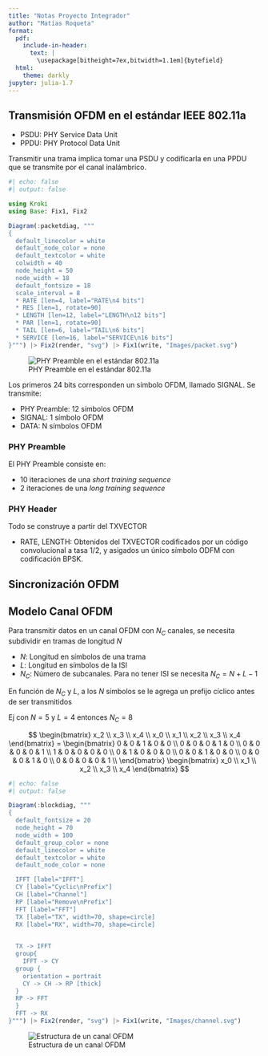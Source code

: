 ```yaml
---
title: "Notas Proyecto Integrador"
author: "Matías Roqueta"
format:
  pdf:
    include-in-header: 
      text: |
        \usepackage[bitheight=7ex,bitwidth=1.1em]{bytefield}
  html: 
    theme: darkly
jupyter: julia-1.7
---
```


## Transmisión OFDM en el estándar IEEE 802.11a

- PSDU: PHY Service Data Unit
- PPDU: PHY Protocol Data Unit

Transmitir una trama implica tomar una PSDU y codificarla en una PPDU que se transmite por el canal inalámbrico.

<!-- \begin{center}
\begin{bytefield}[bitformatting={\footnotesize\bfseries}]{40} 
\bitheader{0, 4, 5, 17, 18, 24, 40}\\
\bitbox{4}{RATE\\4 bits} & 
\bitbox{1}{\rotatebox{-90}{RES}} & 
\bitbox{12}{LENGTH\\12 bits} & 
\bitbox{1}{\rotatebox{-90}{PAR}} & 
\bitbox{6}{Tail\\6 bits} & 
\bitbox{16}{SERVICE\\16 bits}
\bitbox[]{2}{$\cdots$}
\end{bytefield}
\end{center} -->

```julia
#| echo: false
#| output: false

using Kroki
using Base: Fix1, Fix2

Diagram(:packetdiag, """
{
  default_linecolor = white
  default_node_color = none
  default_textcolor = white
  colwidth = 40
  node_height = 50
  node_width = 18
  default_fontsize = 18
  scale_interval = 8
  * RATE [len=4, label="RATE\n4 bits"]
  * RES [len=1, rotate=90]
  * LENGTH [len=12, label="LENGTH\n12 bits"]
  * PAR [len=1, rotate=90]
  * TAIL [len=6, label="TAIL\n6 bits"]
  * SERVICE [len=16, label="SERVICE\n16 bits"]
}""") |> Fix2(render, "svg") |> Fix1(write, "Images/packet.svg")
```

![PHY Preamble en el estándar 802.11a](Images/packet.svg)


Los primeros 24 bits corresponden un símbolo OFDM, llamado SIGNAL. Se transmite:

- PHY Preamble: 12 símbolos OFDM
- SIGNAL: 1 símbolo OFDM
- DATA: N símbolos OFDM

### PHY Preamble
El PHY Preamble consiste en:

- 10 iteraciones de una _short training sequence_ 
- 2 iteraciones de una _long training sequence_

### PHY Header

Todo se construye a partir del TXVECTOR

- RATE, LENGTH: Obtenidos del TXVECTOR codificados por un código convolucional a tasa 1/2, y asigados un único símbolo ODFM con codificación BPSK.

## Sincronización OFDM

## Modelo Canal OFDM

Para transmitir datos en un canal OFDM con $N_C$ canales, se necesita subdividir en tramas de longitud $N$

- $N$: Longitud en símbolos de una trama
- $L$: Longitud en símbolos de la ISI
- $N_C$: Número de subcanales. Para no tener ISI se necesita $N_C = N+L-1$

En función de $N_C$ y $L$, a los $N$ símbolos se le agrega un prefijo cíclico antes de ser transmitidos

Ej con $N=5$ y $L=4$ entonces $N_C=8$

$$
\begin{bmatrix}
x_2 \\ x_3 \\ x_4 \\ x_0 \\ x_1 \\ x_2 \\ x_3 \\ x_4
\end{bmatrix} = 
\begin{bmatrix}
0 & 0 & 1 & 0 & 0 \\
0 & 0 & 0 & 1 & 0 \\
0 & 0 & 0 & 0 & 1 \\
1 & 0 & 0 & 0 & 0 \\
0 & 1 & 0 & 0 & 0 \\
0 & 0 & 1 & 0 & 0 \\
0 & 0 & 0 & 1 & 0 \\
0 & 0 & 0 & 0 & 1 \\
\end{bmatrix}
\begin{bmatrix}
x_0 \\ x_1 \\ x_2 \\ x_3 \\ x_4
\end{bmatrix}
$$

```julia
#| echo: false
#| output: false

Diagram(:blockdiag, """
{
  default_fontsize = 20
  node_height = 70
  node_width = 100
  default_group_color = none
  default_linecolor = white
  default_textcolor = white
  default_node_color = none

  IFFT [label="IFFT"]
  CY [label="Cyclic\nPrefix"]
  CH [label="Channel"]
  RP [label="Remove\nPrefix"]
  FFT [label="FFT"]
  TX [label="TX", width=70, shape=circle]
  RX [label="RX", width=70, shape=circle]

  
  TX -> IFFT 
  group{ 
    IFFT -> CY 
  group {
    orientation = portrait
    CY -> CH -> RP [thick]
  }
  RP -> FFT
  }
  FFT -> RX
}""") |> Fix2(render, "svg") |> Fix1(write, "Images/channel.svg")
```

![Estructura de un canal OFDM](Images/channel.svg)